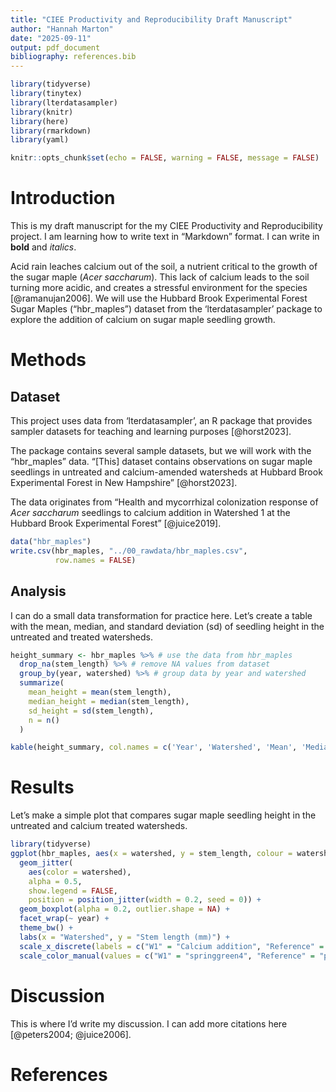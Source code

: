```yaml
---
title: "CIEE Productivity and Reproducibility Draft Manuscript"
author: "Hannah Marton"
date: "2025-09-11"
output: pdf_document
bibliography: references.bib
---
```


```r
library(tidyverse)
library(tinytex)
library(lterdatasampler)
library(knitr)
library(here)
library(rmarkdown)
library(yaml)
```

```r
knitr::opts_chunk$set(echo = FALSE, warning = FALSE, message = FALSE)
```

# Introduction

This is my draft manuscript for the my CIEE Productivity and Reproducibility project. I am learning how to write text in "Markdown" format. I can write in **bold** and *italics*.

Acid rain leaches calcium out of the soil, a nutrient critical to the growth of the sugar maple (*Acer saccharum*). This lack of calcium leads to the soil turning more acidic, and creates a stressful environment for the species [@ramanujan2006]. We will use the Hubbard Brook Experimental Forest Sugar Maples ("hbr_maples") dataset from the 'lterdatasampler' package to explore the addition of calcium on sugar maple seedling growth.

# Methods

## Dataset

This project uses data from 'lterdatasampler', an R package that provides sampler datasets for teaching and learning purposes [@horst2023].

The package contains several sample datasets, but we will work with the "hbr_maples" data. "[This] dataset contains observations on sugar maple seedlings in untreated and calcium-amended watersheds at Hubbard Brook Experimental Forest in New Hampshire" [@horst2023].

The data originates from "Health and mycorrhizal colonization response of *Acer saccharum* seedlings to calcium addition in Watershed 1 at the Hubbard Brook Experimental Forest" [@juice2019].

```r
data("hbr_maples")
write.csv(hbr_maples, "../00_rawdata/hbr_maples.csv",
          row.names = FALSE)
```

## Analysis

I can do a small data transformation for practice here. Let's create a table with the mean, median, and standard deviation (sd) of seedling height in the untreated and treated watersheds.

```r
height_summary <- hbr_maples %>% # use the data from hbr_maples
  drop_na(stem_length) %>% # remove NA values from dataset 
  group_by(year, watershed) %>% # group data by year and watershed
  summarize(
    mean_height = mean(stem_length),
    median_height = median(stem_length),
    sd_height = sd(stem_length),
    n = n()
  )
```

```r
kable(height_summary, col.names = c('Year', 'Watershed', 'Mean', 'Median', 'SD', 'n'), Caption = "Summary statistics of *Acer saccharum* seedling height in untreated (Reference) and treated (Calcium addition) watersheds")
```


\newpage

# Results

Let's make a simple plot that compares sugar maple seedling height in the untreated and calcium treated watersheds.

```r
library(tidyverse)
ggplot(hbr_maples, aes(x = watershed, y = stem_length, colour = watershed)) +
  geom_jitter(
    aes(color = watershed),
    alpha = 0.5,
    show.legend = FALSE,
    position = position_jitter(width = 0.2, seed = 0)) +  
  geom_boxplot(alpha = 0.2, outlier.shape = NA) +     
  facet_wrap(~ year) +
  theme_bw() +
  labs(x = "Watershed", y = "Stem length (mm)") +
  scale_x_discrete(labels = c("W1" = "Calcium addition", "Reference" = "Reference")) +
  scale_color_manual(values = c("W1" = "springgreen4", "Reference" = "peachpuff4")) 
```

# Discussion

This is where I'd write my discussion. I can add more citations here [@peters2004; @juice2006].

\newpage

# References
